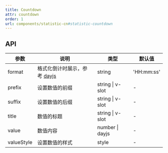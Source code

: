 ```yaml
---
title: Countdown
attr: countdown
order: 1
url: components/statistic-cn#statistic-countdown
---
```



## API

| 参数       | 说明                                                | 类型             | 默认值     |
| ---------- | --------------------------------------------------- | ---------------- | ---------- |
| format     | 格式化倒计时展示，参考 [dayjs](https://day.js.org/) | string           | 'HH:mm:ss' |
| prefix     | 设置数值的前缀                                      | string \| v-slot | -          |
| suffix     | 设置数值的后缀                                      | string \| v-slot | -          |
| title      | 数值的标题                                          | string \| v-slot | -          |
| value      | 数值内容                                            | number \| dayjs  | -          |
| valueStyle | 设置数值的样式                                      | style            | -          |
